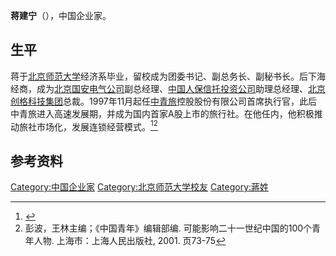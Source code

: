 '''蒋建宁'''（{{bd|1963年|12月}}），中国企业家。

==生平==
蒋于[[北京师范大学|北京师范大学]]经济系毕业，留校成为团委书记、副总务长、副秘书长。后下海经商，成为[[北京国安电气公司|北京国安电气公司]]副总经理、[[中国人保信托投资公司|中国人保信托投资公司]]助理总经理、[[北京创格科技集团|北京创格科技集团]]总裁。1997年11月起任[[中青旅|中青旅]]控股股份有限公司首席执行官，此后中青旅进入高速发展期，并成为国内首家A股上市的旅行社。在他任内，他积极推动旅社市场化，发展连锁经营模式。<ref>{{cite web |url=http://tech.sina.com.cn/roll/2004-01-09/1040279965.shtml |title=中青旅控股股份有限公司CEO蒋建宁简介_滚动新闻_科技时代_新浪网 |format= |work= |accessdate= |archive-date=2016-03-04 |archive-url=https://web.archive.org/web/20160304113436/http://tech.sina.com.cn/roll/2004-01-09/1040279965.shtml |dead-url=no }}</ref><ref>彭波，王林主编；《中国青年》编辑部编. 可能影响二十一世纪中国的100个青年人物. 上海市：上海人民出版社, 2001. 页73-75</ref>

==参考资料==
{{reflist}}

{{Authority control}}
{{DEFAULTSORT:J}}
[[Category:中国企业家|Category:中国企业家]]
[[Category:北京师范大学校友|Category:北京师范大学校友]]
[[Category:蔣姓|Category:蔣姓]]